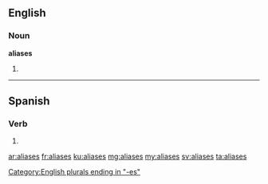 ==English==

===Noun===
'''aliases'''

# {{plural of|alias}}

----

==Spanish==

===Verb===
{{es-verb-form|aliar}}

# {{es-verb form of|ending=ar|mood=subjunctive|tense=imperfect|sera=se|pers=2|formal=no|number=singular|aliar}}

[[Category:English plurals ending in "-es"]]

[[ar:aliases]]
[[fr:aliases]]
[[ku:aliases]]
[[mg:aliases]]
[[my:aliases]]
[[sv:aliases]]
[[ta:aliases]]